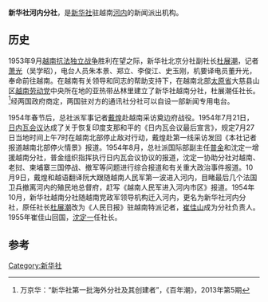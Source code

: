 '''新华社河内分社'''，是[[新华社|新华社]]驻越南[[河内|河内]]的新闻派出机构。
==历史==
1953年9月[[越南抗法战争|越南抗法独立战争]]胜利在望之际，新华社北京分社副社长[[杜展潮|杜展潮]]，记者[[萧光|萧光]]（吴学昭），电台人员朱本景、郑立、李俊江、史玉刚，机要译电员董升光，奉命前往越南。在越南有关领导和同志的帮助支持下，在越南北部[[太原省|太原省]]大慈县山区[[越南劳动党|越南劳动党]]中央所在地的亚热带丛林里建立了新华社越南分社，杜展潮任社长。<ref>万京华：“新华社第一批海外分社及其创建者”，《百年潮》，2013年第5期</ref>经两国政府商定，两国驻对方的通讯社分社可以自设一部新闻专用电台。

1954年春节后，总社派军事记者[[戴煌|戴煌]]赴越南采访奠边府战役。1954年7月21日，[[日內瓦會議_(1954年)|日内瓦会议]]达成了关于恢复印度支那和平的《日内瓦会议最后宣言》，规定7月27日当地时间上午7时在越南北部停止敌对行动，戴煌赴第一线采访发回《本社记者报道越南北部停火情景》报道。1954年8月，总社派国际部副主任[[普金_(新华社记者)|普金]]和沈定一增援越南分社，普金组织指挥执行日内瓦会议协议的报道，沈定一协助分社对越南、老挝、柬埔寨三国停战、撤军等问题进行综合报道和有关重大政治事件报道。10月9日，戴煌和越语翻译阮大跟随越南人民军第一波进入河内，目睹最后几个法国卫兵撤离河内的殖民地总督府，赶写《越南人民军进入河内市区》报道。1954年10月，新华社越南分社随越南党政军领导机构迁入河内，更名为新华社河内分社，原任社长[[杜展潮|杜展潮]]改为《人民日报》驻越南特派记者，[[崔佳山|崔佳山]]成为分社负责人。1955年崔佳山回国，[[沈定一|沈定一]]任社长。
== 参考 ==
<references/>

{{新华社}}

[[Category:新华社|Category:新华社]]